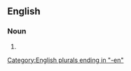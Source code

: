 {{also|garbagemen}}

==English==

===Noun===
{{head|en|noun form|head=[[garbage]] [[man|men]]}}

# {{plural of|garbage man|lang=en}}

[[Category:English plurals ending in "-en"]]